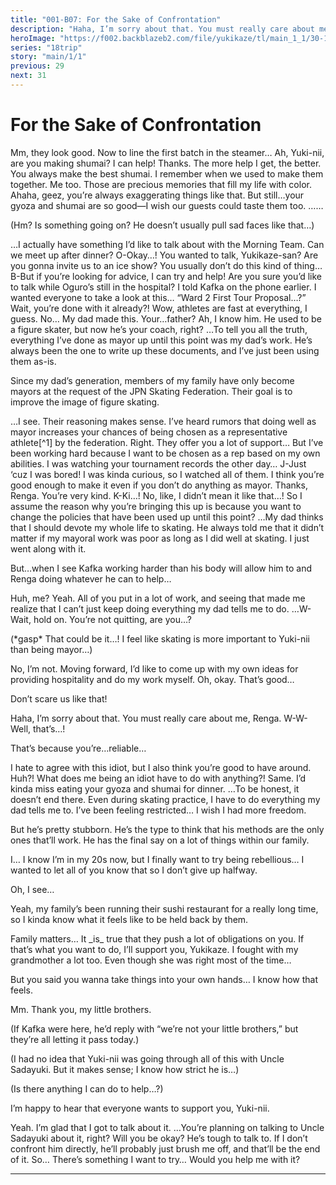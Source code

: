 ```yaml
---
title: "001-B07: For the Sake of Confrontation"
description: "Haha, I’m sorry about that. You must really care about me, Renga."
heroImage: "https://f002.backblazeb2.com/file/yukikaze/tl/main_1_1/30-1.jpg"
series: "18trip"
story: "main/1/1"
previous: 29
next: 31
---
```



# For the Sake of Confrontation

<Divider loc="HAMA House - Kitchen" />

<StoryImg src="https://f002.backblazeb2.com/file/yukikaze/tl/main_1_1/30-1.jpg" alt="1" />

<Bubble character="Yukikaze">
Mm, they look good. Now to line the first batch in the steamer…
</Bubble>

<Bubble mc>
Ah, Yuki-nii, are you making shumai? I can help!
</Bubble>

<Bubble character="Yukikaze">
Thanks. The more help I get, the better.
</Bubble>

<Bubble mc>
You always make the best shumai. I remember when we used to make them together.
</Bubble>

<Bubble character="Yukikaze">
Me too. Those are precious memories that fill my life with color.
</Bubble>

<Bubble mc>
Ahaha, geez, you’re always exaggerating things like that. But still…your gyoza and shumai are so good—I wish our guests could taste them too.
</Bubble>

<Bubble character="Yukikaze">
……
</Bubble>

<Bubble mc>
<p class="t">(Hm? Is something going on? He doesn’t usually pull sad faces like that…)</p>
</Bubble>

<Bubble character="Yukikaze">
…I actually have something I’d like to talk about with the Morning Team. Can we meet up after dinner?
</Bubble>

<Bubble mc>
O-Okay…!
</Bubble>

<Divider loc="HAMA House - Living Room" />

<StoryImg src="https://f002.backblazeb2.com/file/yukikaze/tl/main_1_1/30-2.jpg" alt="2" />

<Bubble character="Ten">
You wanted to talk, Yukikaze-san? Are you gonna invite us to an ice show?
</Bubble>

<Bubble character="Renga">
You usually don’t do this kind of thing… B-But if you’re looking for advice, I can try and help!
</Bubble>

<Bubble character="Liguang">
Are you sure you’d like to talk while Oguro’s still in the hospital?
</Bubble>

<Bubble character="Yukikaze">
I told Kafka on the phone earlier. I wanted everyone to take a look at this…
</Bubble>

<Bubble character="Liguang">
“Ward 2 First Tour Proposal…?”
</Bubble>

<Bubble character="Renga">
Wait, you’re done with it already?!
</Bubble>

<Bubble character="Ten">
Wow, athletes are fast at everything, I guess.
</Bubble>

<Bubble character="Yukikaze">
No… My dad made this.
</Bubble>

<Bubble character="Renga">
Your…father?
</Bubble>

<Bubble character="Ten">
Ah, I know him. He used to be a figure skater, but now he’s your coach, right?
</Bubble>

<Bubble character="Yukikaze">
…To tell you all the truth, everything I’ve done as mayor up until this point was my dad’s work. He’s always been the one to write up these documents, and I’ve just been using them as-is.

Since my dad’s generation, members of my family have only become mayors at the request of the JPN Skating Federation. Their goal is to improve the image of figure skating.
</Bubble>

<Bubble character="Liguang">
…I see. Their reasoning makes sense. I’ve heard rumors that doing well as mayor increases your chances of being chosen as a representative athlete[^1] by the federation.
</Bubble>

<Bubble character="Yukikaze">
Right. They offer you a lot of support… But I’ve been working hard because I want to be chosen as a rep based on my own abilities.
</Bubble>

<Bubble character="Renga">
I was watching your tournament records the other day… J-Just ‘cuz I was bored! I was kinda curious, so I watched all of them. I think you’re good enough to make it even if you don’t do anything as mayor.
</Bubble>

<Bubble character="Yukikaze">
Thanks, Renga. You’re very kind.
</Bubble>

<Bubble character="Renga">
K-Ki…! No, like, I didn’t mean it like that…!
</Bubble>

<Bubble character="Liguang">
So I assume the reason why you’re bringing this up is because you want to change the policies that have been used up until this point?
</Bubble>

<Bubble character="Yukikaze">
…My dad thinks that I should devote my whole life to skating. He always told me that it didn’t matter if my mayoral work was poor as long as I did well at skating. I just went along with it.

But…when I see Kafka working harder than his body will allow him to and Renga doing whatever he can to help…
</Bubble>

<Bubble character="Renga">
Huh, me?
</Bubble>

<Bubble character="Yukikaze">
Yeah. All of you put in a lot of work, and seeing that made me realize that I can’t just keep doing everything my dad tells me to do.
</Bubble>

<Bubble character="Renga">
…W-Wait, hold on. You’re not quitting, are you…?
</Bubble>

<Bubble mc>
<p class="t">(&ast;gasp&ast; That could be it…! I feel like skating is more important to Yuki-nii than being mayor…)</p>
</Bubble>

<Bubble character="Yukikaze">
No, I’m not. Moving forward, I’d like to come up with my own ideas for providing hospitality and do my work myself.
</Bubble>

<Bubble character="Renga">
Oh, okay. That’s good…

Don’t scare us like that!
</Bubble>

<Bubble character="Yukikaze">
Haha, I’m sorry about that. You must really care about me, Renga.
</Bubble>

<Bubble character="Renga">
W-W-Well, that’s…!

That’s because you’re…reliable…
</Bubble>

<Bubble character="Liguang">
I hate to agree with this idiot, but I also think you’re good to have around.
</Bubble>

<Bubble character="Renga">
Huh?! What does me being an idiot have to do with anything?!
</Bubble>

<Bubble character="Ten">
Same. I’d kinda miss eating your gyoza and shumai for dinner.
</Bubble>

<Bubble character="Yukikaze">
…To be honest, it doesn’t end there. Even during skating practice, I have to do everything my dad tells me to. I’ve been feeling restricted… I wish I had more freedom.

But he’s pretty stubborn. He’s the type to think that his methods are the only ones that’ll work. He has the final say on a lot of things within our family.

I… I know I’m in my 20s now, but I finally want to try being rebellious… I wanted to let all of you know that so I don’t give up halfway.
</Bubble>

<Bubble character="Ten">
Oh, I see…

Yeah, my family’s been running their sushi restaurant for a really long time, so I kinda know what it feels like to be held back by them.
</Bubble>

<Bubble character="Liguang">
Family matters… It _is_ true that they push a lot of obligations on you.
</Bubble>

<Bubble character="Renga">
If that’s what you want to do, I’ll support you, Yukikaze. I fought with my grandmother a lot too. Even though she was right most of the time…

But you said you wanna take things into your own hands… I know how that feels.
</Bubble>

<Bubble character="Yukikaze">
Mm. Thank you, my little brothers.
</Bubble>

<Bubble mc>
<p class="t">(If Kafka were here, he’d reply with “we’re not your little brothers,” but they’re all letting it pass today.)</p>

<p class="t">(I had no idea that Yuki-nii was going through all of this with Uncle Sadayuki. But it makes sense; I know how strict he is…)</p>

<p class="t">(Is there anything I can do to help…?)</p>
</Bubble>

<Divider loc="HAMA House - Single Dorm" />

<Bubble mc>
I’m happy to hear that everyone wants to support you, Yuki-nii.
</Bubble>

<Diff g="m"><StoryImg src="https://f002.backblazeb2.com/file/yukikaze/tl/main_1_1/30-3_m.jpg" alt="3" /></Diff>
<Diff g="f"><StoryImg src="https://f002.backblazeb2.com/file/yukikaze/tl/main_1_1/30-3_f.jpg" alt="3" /></Diff>

<Bubble character="Yukikaze">
Yeah. I’m glad that I got to talk about it.
</Bubble>

<Bubble mc>
…You’re planning on talking to Uncle Sadayuki about it, right? Will you be okay? He’s tough to talk to.
</Bubble>

<Bubble character="Yukikaze">
If I don’t confront him directly, he’ll probably just brush me off, and that’ll be the end of it.
</Bubble>

<Bubble mc>
So…
</Bubble>

<Bubble character="Yukikaze">
There’s something I want to try… Would you help me with it?
</Bubble>

---

[^1]: A real thing where the Japan Skating Federation approves and registers high performing athletes whom they expect to do well in international competitions.
